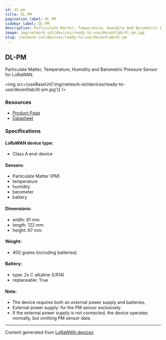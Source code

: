 ```yaml
---
id: dl-pm
title: DL-PM
pagination_label: DL-PM
sidebar_label: DL-PM
description: Particulate Matter, Temperature, Humidity And Barometric Pressure Sensor for LoRaWAN
image: img/network-iot/devices/ready-to-use/decentlab/dl-pm.jpg
slug: /network-iot/devices/ready-to-use/decentlab/dl-pm
---
```



<LegacyContentBanner />

## DL-PM

Particulate Matter, Temperature, Humidity and Barometric Pressure Sensor for LoRaWAN.

<img src={useBaseUrl('img/network-iot/devices/ready-to-use/decentlab/dl-pm.jpg')} />

### Resources

- [Product Page](https://www.decentlab.com/products/particulate-matter-temperature-humidity-and-barometric-pressure-sensor-for-lorawan)
- [Datasheet](https://cdn.decentlab.com/download/datasheets/Decentlab-DL-PM-datasheet.pdf)

### Specifications

#### LoRaWAN device type:

- Class A end-device

#### Sensors:

- Particulate Matter (PM)
- temperature
- humidity
- barometer
- battery

#### Dimensions:

- width: 81 mm
- length: 122 mm
- height: 67 mm

#### Weight:

- 400 grams (including batteries)

#### Battery:

- type: 2x C alkaline (LR14)
- replaceable: True

#### Note:

- The device requires both an external power supply and batteries.
- External power supply: for the PM sensor exclusively.
- If the external power supply is not connected, the device operates normally, but omitting PM
  sensor data.

---

Content generated from [LoRaWAN-devices](https://github.com/TheThingsNetwork/lorawan-devices)
